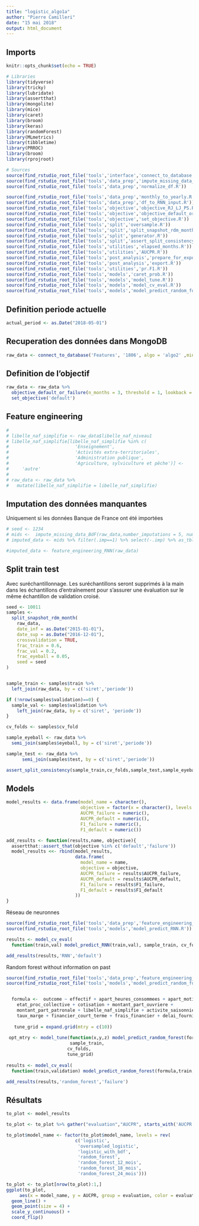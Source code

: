 ```yaml
---
title: "logistic_algo1a"
author: "Pierre Camilleri"
date: "15 mai 2018"
output: html_document
---
```


## Imports
```r
knitr::opts_chunk$set(echo = TRUE)

# Libraries
library(tidyverse)
library(tricky)
library(lubridate)
library(assertthat)
library(mongolite)
library(mice)
library(caret)
library(broom)
library(keras)
library(randomForest)
library(MLmetrics)
library(tibbletime)
library(PRROC)
library(broom)
library(rprojroot)

# Sources
source(find_rstudio_root_file('tools','interface','connect_to_database.R'))
source(find_rstudio_root_file('tools','data_prep','impute_missing_data_BdF.R'))
source(find_rstudio_root_file('tools','data_prep','normalize_df.R'))

source(find_rstudio_root_file('tools','data_prep','monthly_to_yearly.R'))
source(find_rstudio_root_file('tools','data_prep','df_to_RNN_input.R'))
source(find_rstudio_root_file('tools','objective','objective_RJ_LJ_PS.R'))
source(find_rstudio_root_file('tools','objective','objective_default_or_failure.R'))
source(find_rstudio_root_file('tools','objective','set_objective.R'))
source(find_rstudio_root_file('tools','split','oversample.R'))
source(find_rstudio_root_file('tools','split','split_snapshot_rdm_month.R'))
source(find_rstudio_root_file('tools','split','generator.R'))
source(find_rstudio_root_file('tools','split','assert_split_consistency.R'))
source(find_rstudio_root_file('tools','utilities','elapsed_months.R'))
source(find_rstudio_root_file('tools','utilities','AUCPR.R'))
source(find_rstudio_root_file('tools','post_analysis','prepare_for_export.R'))
source(find_rstudio_root_file('tools','post_analysis','export.R'))
source(find_rstudio_root_file('tools','utilities','pr.F1.R'))
source(find_rstudio_root_file('tools','models','caret_prob.R'))
source(find_rstudio_root_file('tools','models','model_tune.R'))
source(find_rstudio_root_file('tools','models','model_cv_eval.R'))
source(find_rstudio_root_file('tools','models','model_predict_random_forest.R'))

```

## Definition periode actuelle
```r
actual_period <- as.Date("2018-05-01")

```


## Recuperation des données dans MongoDB
```r
raw_data <- connect_to_database('Features', '1806', algo = 'algo2' ,min_effectif = 20)
```

## Definition de l'objectif
```r
raw_data <- raw_data %>%
  objective_default_or_failure(n_months = 3, threshold = 1, lookback = 18) %>%
  set_objective('default')
```




## Feature engineering

```r
#
# libelle_naf_simplifie <- raw_data$libelle_naf_niveau1
# libelle_naf_simplifie[libelle_naf_simplifie %in% c(
#                         'Enseignement',
#                         'Activités extra-territoriales',
#                         'Administration publique',
#                         'Agriculture, sylviculture et pêche')] <-
#     'autre'
#
# raw_data <- raw_data %>%
#   mutate(libelle_naf_simplifie = libelle_naf_simplifie)

```

## Imputation des données manquantes

Uniquement si les données Banque de France ont été importées

```r
# seed <- 1234
# mids <-  impute_missing_data_BdF(raw_data,number_imputations = 5, number_iterations = 1, seed = seed)
# imputed_data <- mids %>% filter(.imp==1) %>% select(-.imp) %>% as_tbl_time(periode)
```

```r
#imputed_data <- feature_engineering_RNN(raw_data)
```

## Split train test

Avec suréchantillonnage. Les suréchantillons seront supprimés à la main dans les échantillons d'entraînement pour s'assurer une évaluation sur le même échantillon de validation croisé.

```r
seed <- 10011
samples <-
  split_snapshot_rdm_month(
    raw_data,
    date_inf = as.Date("2015-01-01"),
    date_sup = as.Date("2016-12-01"),
    crossvalidation = TRUE,
    frac_train = 0.6,
    frac_val = 0.2,
    frac_eyeball = 0.05,
    seed = seed
)


sample_train <- samples$train %>%
  left_join(raw_data, by = c('siret','periode'))

if (!nrow(samples$validation)==0) {
  sample_val <- samples$validation %>%
    left_join(raw_data, by = c('siret', 'periode'))
}

cv_folds <- samples$cv_fold

sample_eyeball <- raw_data %>%
  semi_join(samples$eyeball, by = c('siret','periode'))

sample_test <- raw_data %>%
      semi_join(samples$test, by = c('siret','periode'))

assert_split_consistency(sample_train,cv_folds,sample_test,sample_eyeball)

```

## Models

```r
model_results <- data.frame(model_name = character(),
                            objective = factor(x = character(), levels = c('default','failure')),
                            AUCPR_failure = numeric(),
                            AUCPR_default = numeric(),
                            F1_failure = numeric(),
                            F1_default = numeric())

add_results <- function(results,name, objective){
  assertthat::assert_that(objective %in% c('default','failure'))
  model_results <<- rbind(model_results,
                          data.frame(
                            model_name = name,
                            objective = objective,
                            AUCPR_failure = results$AUCPR_failure,
                            AUCPR_default = results$AUCPR_default,
                            F1_failure = results$F1_failure,
                            F1_default = results$F1_default
                          ))
}

```

Réseau de neuronnes
```r
source(find_rstudio_root_file('tools','data_prep','feature_engineering_RNN.R'))
source(find_rstudio_root_file('tools','models','model_predict_RNN.R'))

results <- model_cv_eval(
  function(train,val) model_predict_RNN(train,val), sample_train, cv_folds)

add_results(results,'RNN','default')
```

Random forest without information on past
```r
source(find_rstudio_root_file('tools','data_prep','feature_engineering_random_forest.R'))
source(find_rstudio_root_file('tools','models','model_predict_random_forest.R'))


  formula <-  outcome ~ effectif + apart_heures_consommees + apart_motif_recours +
    etat_proc_collective + cotisation + montant_part_ouvriere +
    montant_part_patronale + libelle_naf_simplifie + activite_saisonniere + productif + age + tranche_ca + indice_monoactivite + 
    taux_marge + financier_court_terme + frais_financier + delai_fournisseur + poids_frng + dette_fiscale + effectif_entreprise + apart_entreprise + debit_entreprise + nbr_etablissements_connus + delai + duree_delai + montant_echeancier 
  
   tune_grid = expand.grid(mtry = c(10))
   
 opt_mtry <- model_tune(function(x,y,z) model_predict_random_forest(formula,x,y,z),
                        sample_train, 
                       cv_folds,
                       tune_grid)
  
results <- model_cv_eval(
  function(train,validation) model_predict_random_forest(formula,train,validation), sample_train, cv_folds)

add_results(results,'random_forest','failure')
```


## Résultats
```r
to_plot <- model_results

to_plot <- to_plot %>% gather("evaluation","AUCPR", starts_with('AUCPR'))

to_plot$model_name <- factor(to_plot$model_name, levels = rev(
                          c('logistic',
                           'oversampled_logistic',
                           'logistic_with_bdf',
                           'random_forest',
                           'random_forest_12_mois',
                           'random_forest_18_mois',
                           'random_forest_24_mois')))

to_plot <- to_plot[nrow(to_plot):1,]
ggplot(to_plot,
     aes(x = model_name, y = AUCPR, group = evaluation, color = evaluation, shape = objective)) +
  geom_line() +
  geom_point(size = 4) +
  scale_y_continuous() +
  coord_flip()
```
